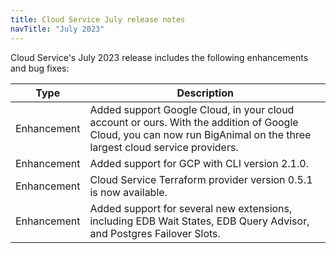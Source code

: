 ```yaml
---
title: Cloud Service July release notes
navTitle: "July 2023"
---
```


Cloud Service's July 2023 release includes the following enhancements and bug fixes:

|    Type     |                                                                              Description                                                                              |
| ----------- | --------------------------------------------------------------------------------------------------------------------------------------------------------------------- |
| Enhancement | Added support Google Cloud, in your cloud account or ours. With the addition of Google Cloud, you can now run BigAnimal on the three largest cloud service providers. |
| Enhancement | Added support for GCP with CLI version 2.1.0.                                                                                                                         |
| Enhancement | Cloud Service Terraform provider version 0.5.1 is now available.                                                                                                          |
| Enhancement | Added support for several new extensions, including EDB Wait States, EDB Query Advisor, and Postgres Failover Slots.                                                   |
